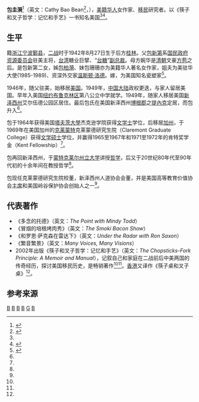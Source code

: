'''包圭漪'''<ref name="bao book">{{cite web |url=http://www.cathybaobean.com/publications.htm |title=The Chopsticks-Fork Principle, A Memoir and Manual |language=en |access-date=2016-09-11 |archive-date=2020-01-26 |archive-url=https://web.archive.org/web/20200126213057/http://www.cathybaobean.com/publications.htm |dead-url=no }}</ref>（英文：Cathy Bao Bean<ref name="bao bean">{{cite web |url=http://www.cathybaobean.com/ |title=Cathy Bao Bean - Author |publisher=包圭漪个人主页 |language=en |access-date=2016-09-11 |archive-date=2021-01-15 |archive-url=https://web.archive.org/web/20210115212204/http://cathybaobean.com/ |dead-url=no }}</ref>，{{bd|1942年|8月27日||}}），[[美籍华人|美籍华人]]女作家、[[移民|移民]]研究者。以《筷子和叉子哲学：记忆和手艺》一书知名美国<ref name="bao bean"/><ref name="bao american author">{{cite web |url=http://www.asianamerican.net/bios/Bean-Cathy.html |title=Biography of Cathy Bao Bea |publisher=Asian American Net |author=Who's Who of Asian Americans |language=en |access-date=2016-09-11 |archive-date=2019-10-03 |archive-url=https://web.archive.org/web/20191003073424/http://www.asianamerican.net/bios/Bean-Cathy.html |dead-url=no }}</ref>。

==生平==
籍[[浙江省_(中華民國)|浙江]][[宁波|宁波]][[鄞县|鄞县]]，[[二战|二战]]时于1942年8月27日生于后方[[桂林|桂林]]。父[[包新第|包新第]]系[[国民政府|国民政府]][[资源委员会|资源委员会]]驻美主将，[[台湾|台湾]]糖业巨擘、“[[台糖|台糖]]”[[副总裁|副总裁]]。母方婉华是[[清朝|清朝]]文豪[[方苞|方苞]]之后。是包新第二女，姊[[包柏漪|包柏漪]]、妹包珊珊亦为美籍华人著名女作家，姐夫为美驻华大使(1985-1989)、资深外交家[[温斯顿·洛德|温斯顿·洛德]]。嫁{{link-en|贝内特·宾恩|Bennett Bean}}，为美国知名瓷塑家<ref name="bao dagong">{{cite web |url=http://news.takungpao.com.hk/paper/q/2013/1022/1980353.html |title=筷子桌和叉子桌\純上 |publisher=大公網 |date=2013-10-22 |access-date=2016-09-11 |archive-date=2016-10-14 |archive-url=https://web.archive.org/web/20161014012726/http://news.takungpao.com.hk/paper/q/2013/1022/1980353.html |dead-url=no }}</ref>。

1946年，随父驻美，始移居[[美国|美国]]。1949年，[[中国大陆|中国大陆]]政权更迭，与家人留居美国。早年入美国[[纽约|纽约]][[布鲁克林区|布鲁克林区]]第八公立中学就学。1949年，随家人移居美国[[新泽西州|新泽西州]]艾尔伍德公园区居住。最后包氏在美国新泽西州[[博根郡|博根郡]]之[[提內克|提內克]]定居，而包升入{{link-en|提内克高中|Teaneck High School}}<ref name="bao book"/>。

包于1964年获得美国[[塔夫茨大學|塔夫茨大學]]杰克逊学院获得[[文学士|文学士]]学位，后移居[[加州|加州]]，于1969年在美国加州的[[克莱蒙特_(加利福尼亚州)|克莱蒙特]]克莱蒙德研究生院（Claremont Graduate College）获得[[文学硕士|文学硕士]]学位，并赢得1965至1967年和1971至1972年{{link-en|丹福斯基金|Danforth Foundation}}的肯特奖学金（Kent Fellowship）<ref name="bao book"/>。

包再回新泽西州，于[[蒙特克莱尔州立大学|蒙特克莱尔州立大学]]讲授[[哲学|哲学]]，后又于20世纪80年代至90年代初的十余年间在{{link-en|宾夕法尼亚大学东斯特拉斯堡学院|East Stroudsburg University of Pennsylvania}}教授哲学<ref name="bao book"/>。

包现任克莱蒙德研究生院校董，新泽西州人道协会会董，并是美国高等教育价值协会[[主席|主席]]和美国岭谷保护协会创始人之一<ref name="bao american author"/>。

==代表著作==

* 《多念的托德》（英文：''The Point with Mindy Todd''）
* 《冒烟的培根烤肉秀》（英文：''The Smoki Bacon Show''）
* 《和罗恩·萨克森在雷达下》（英文：''Under the Radar with Ron Saxon''）
* 《繁音繁景》（英文：''Many Voices, Many Visions''）
* 2002年出版《筷子和叉子哲学：记忆和手艺》（英文：''The Chopsticks-Fork Principle: A Memoir and Manual''），记叙自己和家庭在二战前后中美两国的传奇经历，探讨美国移民历史，是畅销著作<ref name="bao book"/><ref name="bao american author"/>。[[香港|香港]]又译作《筷子桌和叉子桌》<ref name="bao dagong"/>。

==参考来源==
{{reflist|2}}


[[Category:鄞县人|B]]
[[Category:美国作家|B]]
[[Category:宁波裔美国人|B]]
[[Category:桂林人|B]]
[[Category:包新第家族|G]]
[[Category:塔夫茨大學校友|B]]